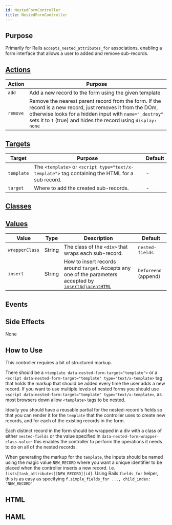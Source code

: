 ```yaml
---
id: NestedFormController
title: NestedFormController
---
```



## Purpose

Primarily for Rails `accepts_nested_attributes_for` associations, enabling a form interface that allows a user to added and remove sub-records.


## [Actions](https://stimulus.hotwire.dev/reference/actions)

| Action | Purpose |
| --- | --- |
| `add` | Add a new record to the form using the given template |
| `remove` | Remove the nearest parent record from the form. If the record is a new record, just removes it from the DOm, otherwise looks for a hidden input with `name="_destroy"` sets it to `1` (true) and hides the record using `display: none`|

## [Targets](https://stimulus.hotwire.dev/reference/targets)

| Target | Purpose | Default |
| --- | --- | --- |
| `template` | The `<template>` or `<script type="text/x-template">` tag containing the HTML for a sub record. | - |
| `target` | Where to add the created sub-records. | - |

## [Classes](https://stimulus.hotwire.dev/reference/classes)


<NoClasses/>

## [Values](https://stimulus.hotwire.dev/reference/values)

| Value | Type | Description | Default |
| --- | --- | --- | --- |
| `wrapperClass` | String | The class of the `<div>` that wraps each sub-record.  | `nested-fields` |
| `insert` | String | How to insert records around `target`. Accepts any one of the parameters accepted by [`insertAdjacentHTML`](https://developer.mozilla.org/en-US/docs/Web/API/Element/insertAdjacentHTML) | `beforeend` (append) |

## Events


<NoEvents/>

## Side Effects

None



## How to Use

This controller requires a bit of structured markup.

There should be a `<template data-nested-form-target="template">` or a `<script data-nested-form-target="template" type="text/x-template>` tag that holds the markup that should be added every time the user adds a new record. If you want to use multiple levels of nested forms you should
use `<script data-nested-form-target="template" type="text/x-template>`, as most browsers down allow `<template>` tags to be nested.

Ideally you should have a reusable partial for the nested-record's fields so that you can render it for the `template` that the controller uses to create new records, and for each of the existing records in the form.

Each distinct record in the form should be wrapped in a div with a class of either `nested-fields` or the value specified in `data-nested-form-wrapper-class-value`- this enables the controller to perform the operations it needs to do on all of the nested records.

When generating the markup for the `template`, the inputs should be named using the magic value `NEW_RECORD` where you want a unique identifier to be placed when the controller inserts a new record. i.e. `lists[task_attributes][NEW_RECORD][id]`. Using Rails `fields_for` helper, this is as easy as
specifying `f.simple_fields_for ..., child_index: 'NEW_RECORD' `




## HTML


<NestedFormControllerErb/>

## HAML


<NestedFormControllerHaml/>

